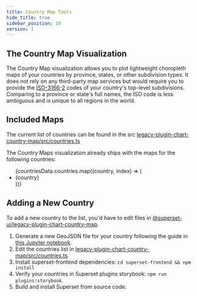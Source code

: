 ```yaml
---
title: Country Map Tools
hide_title: true
sidebar_position: 10
version: 1
---
```



## The Country Map Visualization

The Country Map visualization allows you to plot lightweight choropleth maps of
your countries by province, states, or other subdivision types. It does not rely
on any third-party map services but would require you to provide the
[ISO-3166-2](https://en.wikipedia.org/wiki/ISO_3166-2) codes of your country's
top-level subdivisions. Comparing to a province or state's full names, the ISO
code is less ambiguous and is unique to all regions in the world.

## Included Maps

The current list of countries can be found in the src
[legacy-plugin-chart-country-map/src/countries.ts](https://github.com/apache/superset/blob/master/superset-frontend/plugins/legacy-plugin-chart-country-map/src/countries.ts)

The Country Maps visualization already ships with the maps for the following countries:

<ul>
{countriesData.countries.map((country, index) => (
  <li key={index}>{country}</li>
))}
</ul>

## Adding a New Country

To add a new country to the list, you'd have to edit files in
[@superset-ui/legacy-plugin-chart-country-map](https://github.com/apache/superset/tree/master/superset-frontend/plugins/legacy-plugin-chart-country-map).

1. Generate a new GeoJSON file for your country following the guide in [this Jupyter notebook](https://github.com/apache/superset/blob/master/superset-frontend/plugins/legacy-plugin-chart-country-map/scripts/Country%20Map%20GeoJSON%20Generator.ipynb).
2. Edit the countries list in [legacy-plugin-chart-country-map/src/countries.ts](https://github.com/apache/superset/blob/master/superset-frontend/plugins/legacy-plugin-chart-country-map/src/countries.ts).
3. Install superset-frontend dependencies: `cd superset-frontend && npm install`
4. Verify your countries in Superset plugins storybook: `npm run plugins:storybook`.
5. Build and install Superset from source code.
